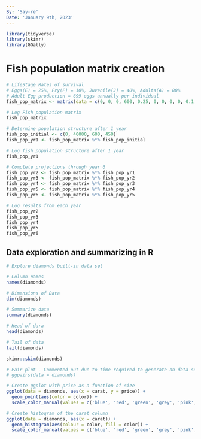 ```yaml
---
By: 'Say-re'
Date: 'January 9th, 2023'
---
```


``` r
library(tidyverse)
library(skimr)
library(GGally)
```

# Fish population matrix creation
``` r
# LifeStage Rates of survival
# Eggs(E) = 25%, Fry(F) = 10%, Juvenile(J) = 40%, Adults(A) = 80%
# Adult Egg production = 699 eggs annually per individual
fish_pop_matrix <- matrix(data = c(0, 0, 0, 600, 0.25, 0, 0, 0, 0, 0.1, 0, 0, 0, 0, 0.4, 0.8), ncol = 4, nrow = 4, byrow = TRUE)

# Log Fish population matrix
fish_pop_matrix

# Determine population structure after 1 year
fish_pop_initial <- c(0, 40000, 600, 450)
fish_pop_yr1 <- fish_pop_matrix %*% fish_pop_initial

# Log fish population structure after 1 year
fish_pop_yr1

# Complete projections through year 6
fish_pop_yr2 <- fish_pop_matrix %*% fish_pop_yr1
fish_pop_yr3 <- fish_pop_matrix %*% fish_pop_yr2
fish_pop_yr4 <- fish_pop_matrix %*% fish_pop_yr3
fish_pop_yr5 <- fish_pop_matrix %*% fish_pop_yr4
fish_pop_yr6 <- fish_pop_matrix %*% fish_pop_yr5

# Log results from each year
fish_pop_yr2
fish_pop_yr3
fish_pop_yr4
fish_pop_yr5
fish_pop_yr6
```

## Data exploration and summarizing in R
``` r
# Explore diamonds built-in data set

# Column names
names(diamonds)

# Dimensions of Data
dim(diamonds)

# Summarize data
summary(diamonds)

# Head of dara
head(diamonds)

# Tail of data
tail(diamonds)

skimr::skim(diamonds)

# Pair plot - Commented out due to time required to generate on data set
# ggpairs(data = diamonds)

# Create ggplot with price as a function of size
ggplot(data = diamonds, aes(x = carat, y = price)) +
  geom_point(aes(color = color)) +
  scale_color_manual(values = c('blue', 'red', 'green', 'grey', 'pink', 'aquamarine', 'black'))

# Create histogram of the carat column
ggplot(data = diamonds, aes(x = carat)) +
  geom_histogram(aes(colour = color, fill = color)) +
  scale_color_manual(values = c('blue', 'red', 'green', 'grey', 'pink', 'aquamarine', 'black'))

```

